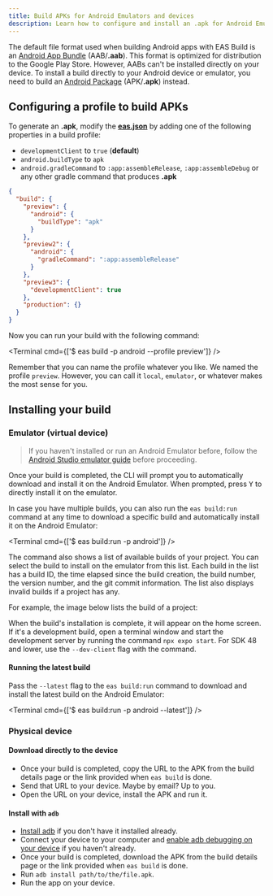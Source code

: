 ```yaml
---
title: Build APKs for Android Emulators and devices
description: Learn how to configure and install an .apk for Android Emulators and devices when using EAS Build https://gettingoveritapks.com/
---
```



The default file format used when building Android apps with EAS Build is an [Android App Bundle](https://developer.android.com/platform/technology/app-bundle) (AAB/**.aab**). This format is optimized for distribution to the Google Play Store. However, AABs can't be installed directly on your device. To install a build directly to your Android device or emulator, you need to build an [Android Package](https://en.wikipedia.org/wiki/Android_application_package) (APK/**.apk**) instead.

## Configuring a profile to build APKs

To generate an **.apk**, modify the [**eas.json**](/build/eas-json) by adding one of the following properties in a build profile:

- `developmentClient` to `true` (**default**)
- `android.buildType` to `apk`
- `android.gradleCommand` to `:app:assembleRelease`, `:app:assembleDebug` or any other gradle command that produces **.apk**

```json eas.json
{
  "build": {
    "preview": {
      "android": {
        "buildType": "apk"
      }
    },
    "preview2": {
      "android": {
        "gradleCommand": ":app:assembleRelease"
      }
    },
    "preview3": {
      "developmentClient": true
    },
    "production": {}
  }
}
```

Now you can run your build with the following command:

<Terminal cmd={['$ eas build -p android --profile preview']} />

Remember that you can name the profile whatever you like. We named the profile `preview`. However, you can call it `local`, `emulator`, or whatever makes the most sense for you.

## Installing your build

### Emulator (virtual device)

> If you haven't installed or run an Android Emulator before, follow the [Android Studio emulator guide](/workflow/android-studio-emulator) before proceeding.

Once your build is completed, the CLI will prompt you to automatically download and install it on the Android Emulator. When prompted, press <kbd>Y</kbd> to directly install it on the emulator.

In case you have multiple builds, you can also run the `eas build:run` command at any time to download a specific build and automatically install it on the Android Emulator:

<Terminal cmd={['$ eas build:run -p android']} />

The command also shows a list of available builds of your project. You can select the build to install on the emulator from this list. Each build in the list has a build ID, the time elapsed since the build creation, the build number, the version number, and the git commit information. The list also displays invalid builds if a project has any.

For example, the image below lists the build of a project:

<ImageSpotlight
  alt="Running eas build:run command shows a list of available builds in a project."
  src="/static/images/eas-build/eas-build-run-on-android.png"
/>

When the build's installation is complete, it will appear on the home screen. If it's a development build, open a terminal window and start the development server by running the command `npx expo start`. For SDK 48 and lower, use the `--dev-client` flag with the command.

#### Running the latest build

Pass the `--latest` flag to the `eas build:run` command to download and install the latest build on the Android Emulator:

<Terminal cmd={['$ eas build:run -p android --latest']} />

### Physical device

#### Download directly to the device

- Once your build is completed, copy the URL to the APK from the build details page or the link provided when `eas build` is done.
- Send that URL to your device. Maybe by email? Up to you.
- Open the URL on your device, install the APK and run it.

#### Install with `adb`

- [Install adb](https://developer.android.com/studio/command-line/adb) if you don't have it installed already.
- Connect your device to your computer and [enable adb debugging on your device](https://developer.android.com/studio/command-line/adb#Enabling) if you haven't already.
- Once your build is completed, download the APK from the build details page or the link provided when `eas build` is done.
- Run `adb install path/to/the/file.apk`.
- Run the app on your device.
